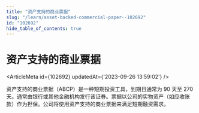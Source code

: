 ```yaml
---
title: "资产支持的商业票据"
slug: "/learn/asset-backed-commercial-paper--102692"
id: "102692"
hide_table_of_contents: true
---
```



# 资产支持的商业票据

<ArticleMeta id={102692} updatedAt={'2023-09-26 13:59:02'} />
<div className='border-solid border-b border-t-0 my-4 border-[var(--ifm-color-gray-300)]' />

资产支持的商业票据（ABCP）是一种短期投资工具，到期日通常为 90 天至 270 天。通常由银行或其他金融机构发行该证券。票据以公司的实物资产（如应收账款）作为担保。公司将使用资产支持的商业票据来满足短期融资需求。
